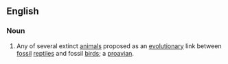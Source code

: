 ==English==

===Noun===
{{en-noun}}

# {{context|informal}} Any of several extinct [[animal]]s proposed as an [[evolutionary]] link between [[fossil]] [[reptile]]s and fossil [[bird]]s; a [[proavian]].